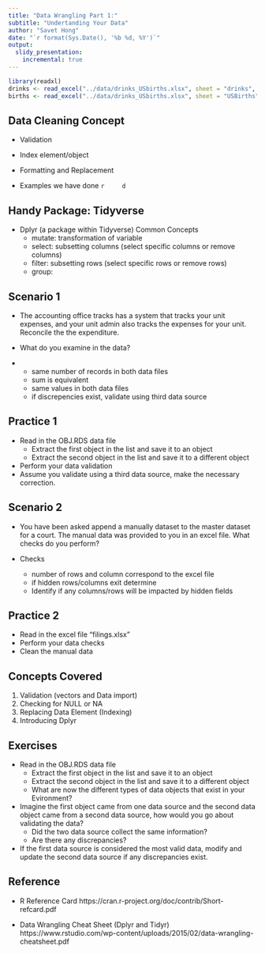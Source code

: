 ```yaml
---
title: "Data Wrangling Part 1:"
subtitle: "Undertanding Your Data"
author: "Savet Hong"
date: "`r format(Sys.Date(), '%b %d, %Y')`"
output:
  slidy_presentation:
    incremental: true
---
```



```r
library(readxl)
drinks <- read_excel("../data/drinks_USbirths.xlsx", sheet = "drinks", skip = 2)
births <- read_excel("../data/drinks_USbirths.xlsx", sheet = "USBirths", skip = 2)
```

## Data Cleaning Concept

- Validation
- Index element/object
- Formatting and Replacement

- Examples we have done
    ```r
    d
```    

## Handy Package: Tidyverse

- Dplyr (a package within Tidyverse) Common Concepts 
    + mutate: transformation of variable
    + select: subsetting columns (select specific columns or remove columns)
    + filter: subsetting rows (select specific rows or remove rows)
    + group: 


## Scenario 1

- The accounting office tracks has a system that tracks your unit expenses, and your unit admin also tracks the expenses for your unit. Reconcile the the expenditure.

- What do you examine in the data?
- 
    + same number of records in both data files
    + sum is equivalent
    + same values in both data files
    + if discrepencies exist, validate using third data source


## Practice 1
- Read in the OBJ.RDS data file
    + Extract the first object in the list and save it to an object
    + Extract the second object in the list and save it to a different object

- Perform your data validation
- Assume you validate using a third data source, make the necessary correction.
    
## Scenario 2
- You have been asked append a manually dataset to the master dataset for a court. The manual data was provided to you in an excel file. What checks do you perform?

- Checks
    + number of rows and column correspond to the excel file 
    + if hidden rows/columns exit determine
    + Identify if any columns/rows will be impacted by hidden fields

## Practice 2

- Read in the excel file "filings.xlsx"
- Perform your data checks
- Clean the manual data


## Concepts Covered
1. Validation (vectors and  Data import)
2. Checking for NULL or NA
3. Replacing Data Element (Indexing)
4. Introducing Dplyr


## Exercises

- Read in the OBJ.RDS data file
    + Extract the first object in the list and save it to an object
    + Extract the second object in the list and save it to a different object
    + What are now the different types of data objects that exist in your Evironment?

- Imagine the first object came from one data source and the second data object came from a second data source, how would you go about validating the data?
    + Did the two data source collect the same information?
    + Are there any discrepancies?
    
- If the first data source is considered the most valid data, modify and update the second data source if any discrepancies exist.


## Reference
- R Reference Card
https://cran.r-project.org/doc/contrib/Short-refcard.pdf

- Data Wrangling Cheat Sheet (Dplyr and Tidyr)
https://www.rstudio.com/wp-content/uploads/2015/02/data-wrangling-cheatsheet.pdf
